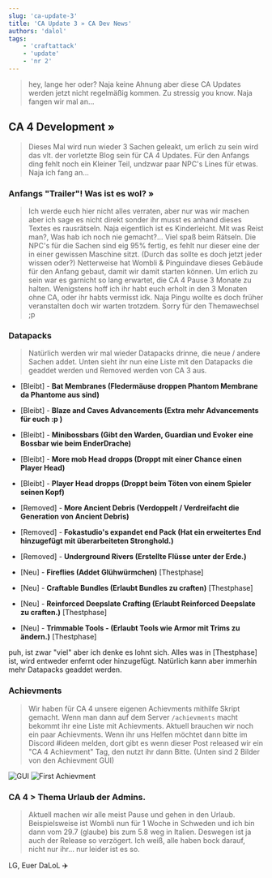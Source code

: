 ```yaml
---
slug: 'ca-update-3'
title: 'CA Update 3 » CA Dev News'
authors: 'dalol'
tags:
    - 'craftattack'
    - 'update'
    - 'nr 2' 
---
```




> hey, lange her oder? Naja keine Ahnung aber diese CA Updates werden jetzt nicht regelmäßig kommen. Zu stressig you know. Naja fangen wir mal an...


## CA 4 Development »

> Dieses Mal wird nun wieder 3 Sachen geleakt, um erlich zu sein wird das vlt. der vorletzte Blog sein für CA 4 Updates. Für den Anfangs ding fehlt noch ein Kleiner Teil, undzwar paar NPC's Lines für etwas. Naja ich fang an...

### Anfangs "Trailer"! Was ist es wol? »

> Ich werde euch hier nicht alles verraten, aber nur was wir machen aber ich sage es nicht direkt sonder ihr musst es anhand dieses Textes es rausrätseln. Naja eigentlich ist es Kinderleicht. Mit was Reist man?, Was hab ich noch nie gemacht?... Viel spaß beim Rätseln. Die NPC's für die Sachen sind eig 95% fertig, es fehlt nur dieser eine der in einer gewissen Maschine sitzt. (Durch das sollte es doch jetzt jeder wissen oder?) Netterweise hat Wombli & Pinguindave dieses Gebäude für den Anfang gebaut, damit wir damit starten können. Um erlich zu sein war es garnicht so lang erwartet, die CA 4 Pause 3 Monate zu halten. Wenigstens hoff ich ihr habt euch erholt in den 3 Monaten ohne CA, oder ihr habts vermisst idk. Naja Pingu wollte es doch früher veranstalten doch wir warten trotzdem. Sorry für den Themawechsel ;p

### Datapacks

> Natürlich werden wir mal wieder Datapacks drinne, die neue / andere Sachen addet. Unten sieht ihr nun eine Liste mit den Datapacks die geaddet werden und Removed werden von CA 3 aus.

- [<Highlight color="#ff9736">Bleibt</Highlight>] - **Bat Membranes (Fledermäuse droppen Phantom Membrane da Phantome aus sind)**
- [<Highlight color="#ff9736">Bleibt</Highlight>] - **Blaze and Caves Advancements (Extra mehr Advancements für euch :p )**
- [<Highlight color="#ff9736">Bleibt</Highlight>] - **Minibossbars (Gibt den Warden, Guardian und Evoker eine Bossbar wie beim EnderDrache)**
- [<Highlight color="#ff9736">Bleibt</Highlight>] - **More mob Head dropps (Droppt mit einer Chance einen Player Head)**
- [<Highlight color="#ff9736">Bleibt</Highlight>] - **Player Head dropps (Droppt beim Töten von einem Spieler seinen Kopf)**

- [<Highlight color="#fa7364">Removed</Highlight>] - **More Ancient Debris (Verdoppelt / Verdreifacht die Generation von Ancient Debris)**
- [<Highlight color="#fa7364">Removed</Highlight>] - **Fokastudio's expandet end Pack (Hat ein erweitertes End hinzugefügt mit überarbeiteten Stronghold.)**
- [<Highlight color="#fa7364">Removed</Highlight>] - **Underground Rivers (Erstellte Flüsse unter der Erde.)**

- [<Highlight color="#25c2a0">Neu</Highlight>] - **Fireflies (Addet Glühwürmchen)** [<Highlight color="#ff9736">Thestphase</Highlight>]
- [<Highlight color="#25c2a0">Neu</Highlight>] - **Craftable Bundles (Erlaubt Bundles zu craften)** [<Highlight color="#ff9736">Thestphase</Highlight>]
- [<Highlight color="#25c2a0">Neu</Highlight>] - **Reinforced Deepslate Crafting (Erlaubt Reinforced Deepslate zu craften.)** [<Highlight color="#ff9736">Thestphase</Highlight>]
- [<Highlight color="#25c2a0">Neu</Highlight>] - **Trimmable Tools - (Erlaubt Tools wie Armor mit Trims zu ändern.)** [<Highlight color="#ff9736">Thestphase</Highlight>]

puh, ist zwar "viel" aber ich denke es lohnt sich. Alles was in [<Highlight color="#ff9736">Thestphase</Highlight>] ist, wird entweder enfernt oder hinzugefügt. Natürlich kann aber immerhin mehr Datapacks geaddet werden.

### Achievments

> Wir haben für CA 4 unsere eigenen Achievments mithilfe Skript gemacht. Wenn man dann auf dem Server `/achievments` macht bekommt ihr eine Liste mit Achievments. Aktuell brauchen wir noch ein paar Achievments. Wenn ihr uns Helfen möchtet dann bitte im Discord #ideen melden, dort gibt es wenn dieser Post released wir ein "CA 4 Achievment" Tag, den nutzt ihr dann Bitte. (Unten sind 2 Bilder von den Achievment GUI)

![GUI](/img/Achievments_GUI.png)
![First Achievment](/img/Achievments_ONE.png)

### CA 4 > Thema Urlaub der Admins.

> Aktuell machen wir alle meist Pause und gehen in den Urlaub. Beispielsweise ist Wombli nun für 1 Woche in Schweden und ich bin dann vom 29.7 (glaube) bis zum 5.8 weg in Italien. Deswegen ist ja auch der Release so verzögert. Ich weiß, alle haben bock darauf, nicht nur ihr... nur leider ist es so.

LG, Euer DaLoL ✈️
